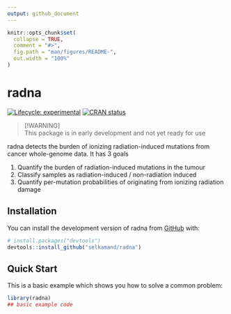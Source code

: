 ```yaml
---
output: github_document
---
```


<!-- README.md is generated from README.Rmd. Please edit that file -->

```r
knitr::opts_chunk$set(
  collapse = TRUE,
  comment = "#>",
  fig.path = "man/figures/README-",
  out.width = "100%"
)
```

# radna

<!-- badges: start -->
[![Lifecycle: experimental](https://img.shields.io/badge/lifecycle-experimental-orange.svg)](https://lifecycle.r-lib.org/articles/stages.html#experimental)
[![CRAN status](https://www.r-pkg.org/badges/version/radna)](https://CRAN.R-project.org/package=radna)
<!-- badges: end -->

> [!WARNING]  
> This package is in early development and not yet ready for use

radna detects the burden of ionizing radiation-induced mutations from cancer whole-genome data. It has 3 goals

1. Quantify the burden of radiation-induced mutations in the tumour
2. Classify samples as radiation-induced / non-radiation induced
3. Quantify per-mutation probabilities of originating from ionizing radiation damage


## Installation

You can install the development version of radna from [GitHub](https://github.com/) with:

``` r
# install.packages("devtools")
devtools::install_github("selkamand/radna")
```

## Quick Start

This is a basic example which shows you how to solve a common problem:

```r
library(radna)
## basic example code
```

